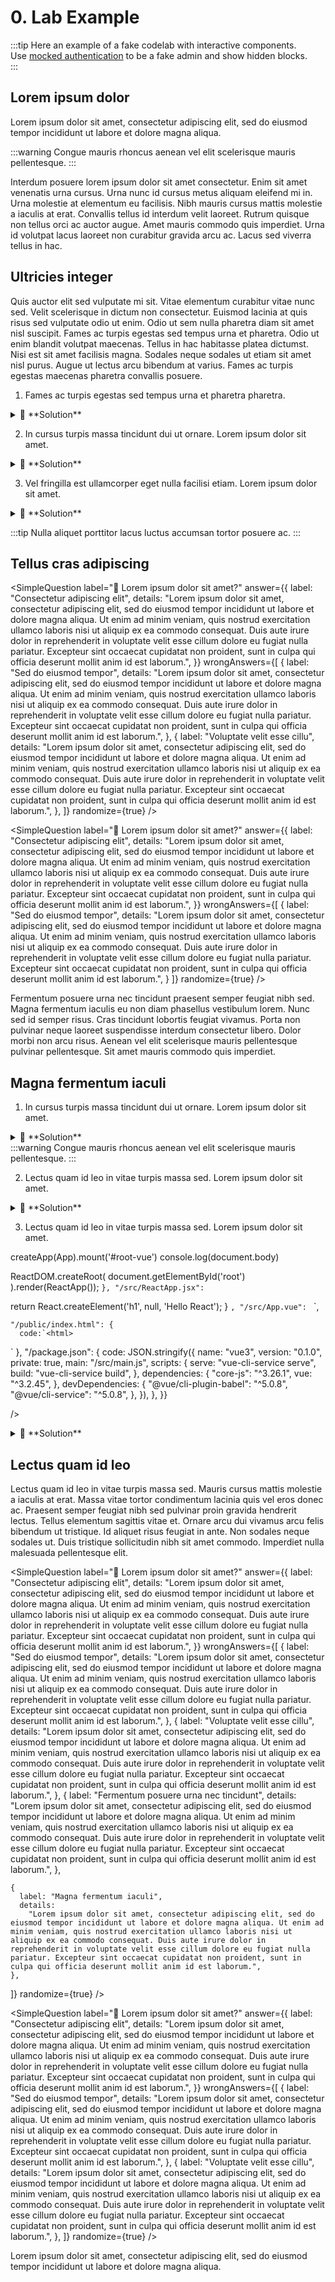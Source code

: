 
# 0. Lab Example

:::tip
Here an example of a fake codelab with interactive components.  
Use <a href="?mockAuth" target="_blank">mocked authentication</a> to be a fake admin and show hidden blocks.  
:::

## Lorem ipsum dolor
Lorem ipsum dolor sit amet, consectetur adipiscing elit, sed do eiusmod tempor incididunt ut labore et dolore magna aliqua.
  
:::warning
Congue mauris rhoncus aenean vel elit scelerisque mauris pellentesque.
:::

Interdum posuere lorem ipsum dolor sit amet consectetur. Enim sit amet venenatis urna cursus. Urna nunc id cursus metus aliquam eleifend mi in. Urna molestie at elementum eu facilisis. Nibh mauris cursus mattis molestie a iaculis at erat. Convallis tellus id interdum velit laoreet. Rutrum quisque non tellus orci ac auctor augue. Amet mauris commodo quis imperdiet. Urna id volutpat lacus laoreet non curabitur gravida arcu ac. Lacus sed viverra tellus in hac.


## Ultricies integer
Quis auctor elit sed vulputate mi sit. Vitae elementum curabitur vitae nunc sed. Velit scelerisque in dictum non consectetur. Euismod lacinia at quis risus sed vulputate odio ut enim. Odio ut sem nulla pharetra diam sit amet nisl suscipit. Fames ac turpis egestas sed tempus urna et pharetra. Odio ut enim blandit volutpat maecenas. Tellus in hac habitasse platea dictumst. Nisi est sit amet facilisis magna. Sodales neque sodales ut etiam sit amet nisl purus. Augue ut lectus arcu bibendum at varius. Fames ac turpis egestas maecenas pharetra convallis posuere.

1. Fames ac turpis egestas sed tempus urna et pharetra pharetra.
<details>
    <summary>🙌 **Solution**</summary>
    <div>
```bash
echo foo
```
  </div>
</details>

2. In cursus turpis massa tincidunt dui ut ornare.
<Hint>Lorem ipsum dolor sit amet.</Hint>
<Hidden group="lab" until="1" label="Solution is not available yet.">
<details>
    <summary>🙌 **Solution**</summary>
    <div>
```bash
echo bar
```
  </div>
</details>
</Hidden>

3. Vel fringilla est ullamcorper eget nulla facilisi etiam.
<Hint>Lorem ipsum dolor sit amet.</Hint>
<Hidden group="lab" until="2" label="Solution is not available yet.">
<details>
    <summary>🙌 **Solution**</summary>
    <div>
```bash
echo foobar
```
```bash
echo foobar
```
```bash
echo foobar
```
  </div>
</details>
</Hidden>

:::tip
Nulla aliquet porttitor lacus luctus accumsan tortor posuere ac.
:::

## Tellus cras adipiscing
<SimpleQuestion
  label="🫵 Lorem ipsum dolor sit amet?"
  answer={{
    label: "Consectetur adipiscing elit",
    details:
      "Lorem ipsum dolor sit amet, consectetur adipiscing elit, sed do eiusmod tempor incididunt ut labore et dolore magna aliqua. Ut enim ad minim veniam, quis nostrud exercitation ullamco laboris nisi ut aliquip ex ea commodo consequat. Duis aute irure dolor in reprehenderit in voluptate velit esse cillum dolore eu fugiat nulla pariatur. Excepteur sint occaecat cupidatat non proident, sunt in culpa qui officia deserunt mollit anim id est laborum.",
  }}
  wrongAnswers={[
    {
      label: "Sed do eiusmod tempor",
      details:
        "Lorem ipsum dolor sit amet, consectetur adipiscing elit, sed do eiusmod tempor incididunt ut labore et dolore magna aliqua. Ut enim ad minim veniam, quis nostrud exercitation ullamco laboris nisi ut aliquip ex ea commodo consequat. Duis aute irure dolor in reprehenderit in voluptate velit esse cillum dolore eu fugiat nulla pariatur. Excepteur sint occaecat cupidatat non proident, sunt in culpa qui officia deserunt mollit anim id est laborum.",
    },
    {
      label: "Voluptate velit esse cillu",
      details:
        "Lorem ipsum dolor sit amet, consectetur adipiscing elit, sed do eiusmod tempor incididunt ut labore et dolore magna aliqua. Ut enim ad minim veniam, quis nostrud exercitation ullamco laboris nisi ut aliquip ex ea commodo consequat. Duis aute irure dolor in reprehenderit in voluptate velit esse cillum dolore eu fugiat nulla pariatur. Excepteur sint occaecat cupidatat non proident, sunt in culpa qui officia deserunt mollit anim id est laborum.",
    },
  ]}
  randomize={true}
/>

<SimpleQuestion
  label="🫵 Lorem ipsum dolor sit amet?"
  answer={{
    label: "Consectetur adipiscing elit",
    details:
      "Lorem ipsum dolor sit amet, consectetur adipiscing elit, sed do eiusmod tempor incididunt ut labore et dolore magna aliqua. Ut enim ad minim veniam, quis nostrud exercitation ullamco laboris nisi ut aliquip ex ea commodo consequat. Duis aute irure dolor in reprehenderit in voluptate velit esse cillum dolore eu fugiat nulla pariatur. Excepteur sint occaecat cupidatat non proident, sunt in culpa qui officia deserunt mollit anim id est laborum.",
  }}
  wrongAnswers={[
    {
      label: "Sed do eiusmod tempor",
      details:
        "Lorem ipsum dolor sit amet, consectetur adipiscing elit, sed do eiusmod tempor incididunt ut labore et dolore magna aliqua. Ut enim ad minim veniam, quis nostrud exercitation ullamco laboris nisi ut aliquip ex ea commodo consequat. Duis aute irure dolor in reprehenderit in voluptate velit esse cillum dolore eu fugiat nulla pariatur. Excepteur sint occaecat cupidatat non proident, sunt in culpa qui officia deserunt mollit anim id est laborum.",
    }
  ]}
  randomize={true}
/>

Fermentum posuere urna nec tincidunt praesent semper feugiat nibh sed. Magna fermentum iaculis eu non diam phasellus vestibulum lorem. Nunc sed id semper risus. Cras tincidunt lobortis feugiat vivamus. Porta non pulvinar neque laoreet suspendisse interdum consectetur libero. Dolor morbi non arcu risus. Aenean vel elit scelerisque mauris pellentesque pulvinar pellentesque. Sit amet mauris commodo quis imperdiet.

## Magna fermentum iaculi
1. In cursus turpis massa tincidunt dui ut ornare.
<Hint>Lorem ipsum dolor sit amet.</Hint>
<Hidden group="lab" until="3" label="Solution is not available yet.">
<details>
    <summary>🙌 **Solution**</summary>
    <div>
```bash
echo bar
```
  </div>
</details>
</Hidden>
:::warning
Congue mauris rhoncus aenean vel elit scelerisque mauris pellentesque.
:::

2. Lectus quam id leo in vitae turpis massa sed.
<Hint>Lorem ipsum dolor sit amet.</Hint>
<Sandpack template="react" />
<Hidden group="lab" until="4" label="Solution is not available yet.">
<details>
    <summary>🙌 **Solution**</summary>
    <div>
```bash
echo bar
```
  </div>
</details>
</Hidden>

3. Lectus quam id leo in vitae turpis massa sed.
<Hint>Lorem ipsum dolor sit amet.</Hint>
<Hidden group="lab" until="5" label="Exercise is not available yet.">
<Sandpack
  theme="dark"
  template="vue"
  options={{
    showLineNumbers: true,
    showInlineErrors: true,
  }}
  customSetup={{
    entry: "/ReactApp.jsx",
    dependencies: { 
      "react": "latest",
      "react-dom": "latest",
      "vue": "latest",
    },
      main: "/src/App.vue",
  environment: "vue-cli",
  }}
  files={{
    "/src/main.js": {
      code: `import { createApp } from 'vue'

createApp(App).mount('#root-vue')
console.log(document.body)

ReactDOM.createRoot(
  document.getElementById('root')
).render(ReactApp());
`},
    "/src/ReactApp.jsx": `

  return React.createElement('h1', null, 'Hello React');
}
`,
"/src/App.vue": `<template>
  <h1>Hello {{ msg }}</h1>
</template>

<script setup>
const msg = ref('Vue');
</script>`,
    "/public/index.html": {
      code:`<html>

<head></head>

<body>
  <div id="root"></div>
  <div id="root-vue"></div>
  <div id="app"></div>
</body>

</html>`
  },    "/package.json": {
      code: JSON.stringify({
        name: "vue3",
        version: "0.1.0",
        private: true,
        main: "/src/main.js",
        scripts: {
          serve: "vue-cli-service serve",
          build: "vue-cli-service build",
        },
        dependencies: {
          "core-js": "^3.26.1",
          vue: "^3.2.45",
        },
        devDependencies: {
          "@vue/cli-plugin-babel": "^5.0.8",
          "@vue/cli-service": "^5.0.8",
        },
      }),
    },
  }}

/>
<Hidden group="lab" until="6" label="Solution is not available yet.">
<details>
    <summary>🙌 **Solution**</summary>
    <div>
```bash
echo bar
```
  </div>
</details>
</Hidden>
</Hidden>

## Lectus quam id leo
Lectus quam id leo in vitae turpis massa sed. Mauris cursus mattis molestie a iaculis at erat. Massa vitae tortor condimentum lacinia quis vel eros donec ac. Praesent semper feugiat nibh sed pulvinar proin gravida hendrerit lectus. Tellus elementum sagittis vitae et. Ornare arcu dui vivamus arcu felis bibendum ut tristique. Id aliquet risus feugiat in ante. Non sodales neque sodales ut. Duis tristique sollicitudin nibh sit amet commodo. Imperdiet nulla malesuada pellentesque elit.

<SimpleQuestion
  label="🫵 Lorem ipsum dolor sit amet?"
  answer={{
    label: "Consectetur adipiscing elit",
    details:
      "Lorem ipsum dolor sit amet, consectetur adipiscing elit, sed do eiusmod tempor incididunt ut labore et dolore magna aliqua. Ut enim ad minim veniam, quis nostrud exercitation ullamco laboris nisi ut aliquip ex ea commodo consequat. Duis aute irure dolor in reprehenderit in voluptate velit esse cillum dolore eu fugiat nulla pariatur. Excepteur sint occaecat cupidatat non proident, sunt in culpa qui officia deserunt mollit anim id est laborum.",
  }}
  wrongAnswers={[
    {
      label: "Sed do eiusmod tempor",
      details:
        "Lorem ipsum dolor sit amet, consectetur adipiscing elit, sed do eiusmod tempor incididunt ut labore et dolore magna aliqua. Ut enim ad minim veniam, quis nostrud exercitation ullamco laboris nisi ut aliquip ex ea commodo consequat. Duis aute irure dolor in reprehenderit in voluptate velit esse cillum dolore eu fugiat nulla pariatur. Excepteur sint occaecat cupidatat non proident, sunt in culpa qui officia deserunt mollit anim id est laborum.",
    },
    {
      label: "Voluptate velit esse cillu",
      details:
        "Lorem ipsum dolor sit amet, consectetur adipiscing elit, sed do eiusmod tempor incididunt ut labore et dolore magna aliqua. Ut enim ad minim veniam, quis nostrud exercitation ullamco laboris nisi ut aliquip ex ea commodo consequat. Duis aute irure dolor in reprehenderit in voluptate velit esse cillum dolore eu fugiat nulla pariatur. Excepteur sint occaecat cupidatat non proident, sunt in culpa qui officia deserunt mollit anim id est laborum.",
    },
    {
      label: "Fermentum posuere urna nec tincidunt",
      details:
        "Lorem ipsum dolor sit amet, consectetur adipiscing elit, sed do eiusmod tempor incididunt ut labore et dolore magna aliqua. Ut enim ad minim veniam, quis nostrud exercitation ullamco laboris nisi ut aliquip ex ea commodo consequat. Duis aute irure dolor in reprehenderit in voluptate velit esse cillum dolore eu fugiat nulla pariatur. Excepteur sint occaecat cupidatat non proident, sunt in culpa qui officia deserunt mollit anim id est laborum.",
    },

    {
      label: "Magna fermentum iaculi",
      details:
        "Lorem ipsum dolor sit amet, consectetur adipiscing elit, sed do eiusmod tempor incididunt ut labore et dolore magna aliqua. Ut enim ad minim veniam, quis nostrud exercitation ullamco laboris nisi ut aliquip ex ea commodo consequat. Duis aute irure dolor in reprehenderit in voluptate velit esse cillum dolore eu fugiat nulla pariatur. Excepteur sint occaecat cupidatat non proident, sunt in culpa qui officia deserunt mollit anim id est laborum.",
    },
  ]}
  randomize={true}
/>

<SimpleQuestion
  label="🫵 Lorem ipsum dolor sit amet?"
  answer={{
    label: "Consectetur adipiscing elit",
    details:
      "Lorem ipsum dolor sit amet, consectetur adipiscing elit, sed do eiusmod tempor incididunt ut labore et dolore magna aliqua. Ut enim ad minim veniam, quis nostrud exercitation ullamco laboris nisi ut aliquip ex ea commodo consequat. Duis aute irure dolor in reprehenderit in voluptate velit esse cillum dolore eu fugiat nulla pariatur. Excepteur sint occaecat cupidatat non proident, sunt in culpa qui officia deserunt mollit anim id est laborum.",
  }}
  wrongAnswers={[
    {
      label: "Sed do eiusmod tempor",
      details:
        "Lorem ipsum dolor sit amet, consectetur adipiscing elit, sed do eiusmod tempor incididunt ut labore et dolore magna aliqua. Ut enim ad minim veniam, quis nostrud exercitation ullamco laboris nisi ut aliquip ex ea commodo consequat. Duis aute irure dolor in reprehenderit in voluptate velit esse cillum dolore eu fugiat nulla pariatur. Excepteur sint occaecat cupidatat non proident, sunt in culpa qui officia deserunt mollit anim id est laborum.",
    },
    {
      label: "Voluptate velit esse cillu",
      details:
        "Lorem ipsum dolor sit amet, consectetur adipiscing elit, sed do eiusmod tempor incididunt ut labore et dolore magna aliqua. Ut enim ad minim veniam, quis nostrud exercitation ullamco laboris nisi ut aliquip ex ea commodo consequat. Duis aute irure dolor in reprehenderit in voluptate velit esse cillum dolore eu fugiat nulla pariatur. Excepteur sint occaecat cupidatat non proident, sunt in culpa qui officia deserunt mollit anim id est laborum.",
    },
  ]}
  randomize={true}
/>

Lorem ipsum dolor sit amet, consectetur adipiscing elit, sed do eiusmod tempor incididunt ut labore et dolore magna aliqua.
